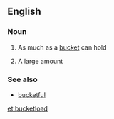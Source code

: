==English==

===Noun===
{{en-noun}}

# As much as a [[bucket]] can hold
# {{context|informal|lang=en}} A large amount

===See also===
* [[bucketful]]

[[et:bucketload]]